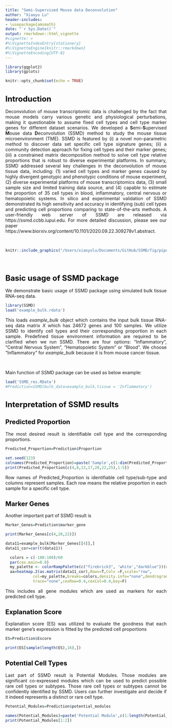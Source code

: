 ```yaml
---
title: "Semi-Supervised Mouse data Deconvolution"
author: "Xiaoyu Lu"
header-includes:
- \usepackage{amsmath}
date: "`r Sys.Date()`"
output: rmarkdown::html_vignette
#vignette: > 
#%\VignetteIndexEntry{stationery} 
#%\VignetteEngine{knitr::rmarkdown} 
#%\VignetteEncoding{UTF-8}
---
```


```r
library(ggplot2)
library(gplots)
```

<style type="text/css">

h1.title {
  font-size: 28px;
  color: Black;
  text-align: left;
}
h1 { /* Header 1 */
  font-size: 24px;
  color: Black;
}

h2 { /* Header 2 */
  font-size: 20px;
  color: Black;
}

h4.author { /* Header 4 - and the author and data headers use this too  */
    font-size: 18px;
  font-family: "Times New Roman", Times, serif;
  color: Black;
  text-align: left;
}
h4.date { /* Header 4 - and the author and data headers use this too  */
  font-size: 18px;
  font-family: "Times New Roman", Times, serif;
  color: Black;
  text-align: left;
}
body {
text-align: justify}
</style>

```r
knitr::opts_chunk$set(echo = TRUE)
```

# Introduction
Deconvolution of mouse transcriptomic data is challenged by the fact that mouse models carry various genetic and physiological perturbations, making it questionable to assume fixed cell types and cell type marker genes for different dataset scenarios. We developed a **S**emi-**S**upervised **M**ouse data **D**econvolution (SSMD) method to study the mouse tissue microenvironment (TME). SSMD is featured by (i) a novel non-parametric method to discover data set specific cell type signature genes; (ii) a community detection approach for fixing cell types and their marker genes; (iii) a constrained matrix decomposition method to solve cell type relative proportions that is robust to diverse experimental platforms. In summary, SSMD addressed several key challenges in the deconvolution of mouse tissue data, including: (1) varied cell types and marker genes caused by highly divergent genotypic and phenotypic conditions of mouse experiment, (2) diverse experimental platforms of mouse transcriptomics data, (3) small sample size and limited training data source, and (4) capable to estimate the proportion of 35 cell types in blood, inflammatory, central nervous or hematopoietic systems. In silico and experimental validation of SSMD demonstrated its high sensitivity and accuracy in identifying (sub) cell types and predicting cell proportions comparing to state-of-the-arts methods. A user-friendly web server of SSMD are released via https://ssmd.ccbb.iupui.edu. For more detailed discussion, please see our paper https://www.biorxiv.org/content/10.1101/2020.09.22.309278v1.abstract.

<br>

```r
knitr::include_graphics("/Users/xiaoyulu/Documents/GitHub/SSMD/fig/pipeline.png")
```

<br>

# Basic usage of __SSMD__ package

We demonstrate basic usage of SSMD package using simulated bulk tissue RNA-seq data.

```r
library(SSMD)
load('example_bulk.rdata')
```

This loads *example_bulk* object which contains the input bulk tissue RNA-seq data matrix $X$ which has 24672 genes and 100 samples. We utilize SSMD to identify cell types and their corresponding proportion in each sample. Predefined tissue environment information are required to be clarified when we run SSMD. There are four options: "Inflammatory", "Central Nervous System", "Hematopoietic System" or "Blood". We choose "Inflammatory" for *example_bulk* because it is from mouse cancer tissue.

<br>

Main function of SSMD package can be used as below example:

```r
load('SSMD_res.RData')
#Prediction=SSMD(bulk_data=example_bulk,tissue = 'Inflammatory')
```


# Interpretation of SSMD results

## Predicted Proportion


The most desired result is identifiable cell type and the corresponding proportions. 

```r
Predicted_Proportion=Prediction$Proportion
```

```r
set.seed(123)
colnames(Predicted_Proportion)=paste('Sample',c(1:dim(Predicted_Proportion)[2]),sep = ' ')
print(Predicted_Proportion[c(4,8,13,17,20,22,25),1:5])
```

Row names of Predicted_Proportion is identifiable cell type/sub-type and columns represent samples. Each row means the relative proportion in each sample for a specific cell type.

## Marker Genes

Another important part of SSMD result is 

```r
Marker_Genes=Prediction$marker_gene
```

```r
print(Marker_Genes[c(4,20,22)])

data11=example_bulk[Marker_Genes[[4]],]
data11_cor=cor(t(data11))

  colors = c(-100:100)/60
  par(cex.main=0.8)
  my_palette <- colorRampPalette(c("firebrick3", 'white',"darkblue"))(n = 200)
  aa=heatmap.2(as.matrix(data11_cor),Rowv=T,Colv =F,scale="row",
            col=my_palette,breaks=colors,density.info="none",dendrogram="none",
            trace="none",cexRow=0.4,cexCol=0.4,key=F) 
```

This includes all gene modules which are used as markers for each predicted cell type.

## Explanation Score

Explanation score (ES) was utilized to evaluate the goodness that each marker gene’s expression is fitted by the predicted cell proportions

```r
ES=Prediction$Escore
```

```r
print(ES[sample(length(ES),16),])
```

## Potential Cell Types

Last part of SSMD result is Potential Modules. Those modules are significant co-expressed modules which can be used to predict possible rare cell types or subtypes. Those rare cell types or subtypes cannot be confidently identified by SSMD. Users can further investigate and decide if it indeed represents a distinct or rare cell type. 

```r
Potential_Modules=Prediction$potential_modules
```

```r
names(Potential_Modules)=paste('Potential Module',c(1:length(Potential_Modules)),sep = ' ')
print(Potential_Modules[1:2])
```




